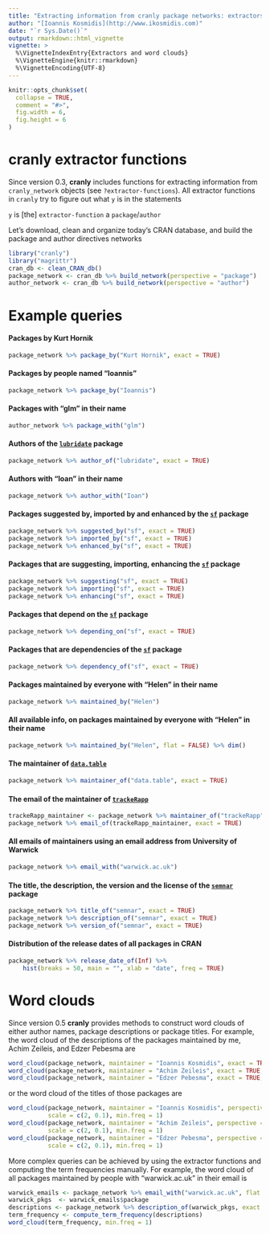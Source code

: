 ```yaml
---
title: "Extracting information from cranly package networks: extractors and word clouds"
author: "[Ioannis Kosmidis](http://www.ikosmidis.com)"
date: "`r Sys.Date()`"
output: rmarkdown::html_vignette
vignette: >
  %\VignetteIndexEntry{Extractors and word clouds}
  %\VignetteEngine{knitr::rmarkdown}
  %\VignetteEncoding{UTF-8}
---
```



```r
knitr::opts_chunk$set(
  collapse = TRUE,
  comment = "#>",
  fig.width = 6,
  fig.height = 6
)
```

# **cranly** extractor functions

Since version 0.3, **cranly** includes functions for extracting information from `cranly_network` objects (see `?extractor-functions`). All extractor functions in `cranly` try to figure out what `y` is in the statements

`y` is [the] `extractor-function` a `package`/`author`



Let's download, clean and organize today's CRAN database, and build the package and author directives networks
```r
library("cranly")
library("magrittr")
cran_db <- clean_CRAN_db()
package_network <- cran_db %>% build_network(perspective = "package")
author_network <- cran_db %>% build_network(perspective = "author")
```

# Example queries

#### Packages by Kurt Hornik
```r
package_network %>% package_by("Kurt Hornik", exact = TRUE)
```

#### Packages by people named "Ioannis"
```r
package_network %>% package_by("Ioannis")
```

#### Packages with "glm" in their name
```r
author_network %>% package_with("glm")
```

#### Authors of the [`lubridate`](https://cran.r-project.org/package=lubridate) package
```r
package_network %>% author_of("lubridate", exact = TRUE)
```

#### Authors with "Ioan" in their name
```r
package_network %>% author_with("Ioan")
```

#### Packages suggested by, imported by and enhanced by the [`sf`](https://cran.r-project.org/package=sf) package
```r
package_network %>% suggested_by("sf", exact = TRUE)
package_network %>% imported_by("sf", exact = TRUE)
package_network %>% enhanced_by("sf", exact = TRUE)
```

#### Packages that are suggesting, importing, enhancing the [`sf`](https://cran.r-project.org/package=sf) package
```r
package_network %>% suggesting("sf", exact = TRUE)
package_network %>% importing("sf", exact = TRUE)
package_network %>% enhancing("sf", exact = TRUE)
```

#### Packages that depend on the [`sf`](https://cran.r-project.org/package=sf) package
```r
package_network %>% depending_on("sf", exact = TRUE)
```

#### Packages that are dependencies of the [`sf`](https://cran.r-project.org/package=sf) package
```r
package_network %>% dependency_of("sf", exact = TRUE)
```

#### Packages maintained by everyone with "Helen" in their name
```r
package_network %>% maintained_by("Helen")
```

#### All available info, on packages maintained by everyone with "Helen" in their name
```r
package_network %>% maintained_by("Helen", flat = FALSE) %>% dim()
```

#### The maintainer of [`data.table`](https://cran.r-project.org/package=data.table)
```r
package_network %>% maintainer_of("data.table", exact = TRUE)
```

#### The email of the maintainer of [`trackeRapp`](https://cran.r-project.org/package=trackeRapp)
```r
trackeRapp_maintainer <- package_network %>% maintainer_of("trackeRapp", exact = TRUE)
package_network %>% email_of(trackeRapp_maintainer, exact = TRUE)
```

#### All emails of maintainers using an email address from University of Warwick
```r
package_network %>% email_with("warwick.ac.uk")
```

#### The title, the description, the version and the license of the [`semnar`](https://cran.r-project.org/package=semnar) package
```r
package_network %>% title_of("semnar", exact = TRUE)
package_network %>% description_of("semnar", exact = TRUE)
package_network %>% version_of("semnar", exact = TRUE)
```

#### Distribution of the release dates of all packages in CRAN
```r
package_network %>% release_date_of(Inf) %>%
    hist(breaks = 50, main = "", xlab = "date", freq = TRUE)
```

# Word clouds
Since version 0.5 **cranly** provides methods to construct word clouds of either author names, package descriptions or package titles. For example, the word cloud of the descriptions of the packages maintained by me, Achim Zeileis, and Edzer Pebesma are
```r
word_cloud(package_network, maintainer = "Ioannis Kosmidis", exact = TRUE, min.freq = 1)
word_cloud(package_network, maintainer = "Achim Zeileis", exact = TRUE, min.freq = 1)
word_cloud(package_network, maintainer = "Edzer Pebesma", exact = TRUE, min.freq = 1)
```

or the word cloud of the titles of those packages are
```r
word_cloud(package_network, maintainer = "Ioannis Kosmidis", perspective = "title", exact = TRUE,
           scale = c(2, 0.1), min.freq = 1)
word_cloud(package_network, maintainer = "Achim Zeileis", perspective = "title", exact = TRUE,
           scale = c(2, 0.1), min.freq = 1)
word_cloud(package_network, maintainer = "Edzer Pebesma", perspective = "title", exact = TRUE,
           scale = c(2, 0.1), min.freq = 1)
```

More complex queries can be achieved by using the extractor functions and computing the term frequencies manually. For example, the word cloud of all packages maintained by people with "warwick.ac.uk" in their email is
```r
warwick_emails <- package_network %>% email_with("warwick.ac.uk", flat = FALSE)
warwick_pkgs  <- warwick_emails$package
descriptions <- package_network %>% description_of(warwick_pkgs, exact = FALSE)
term_frequency <- compute_term_frequency(descriptions)
word_cloud(term_frequency, min.freq = 1)
```
